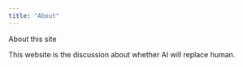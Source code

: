 ```yaml
---
title: "About"
---
```


About this site

This website is the discussion about whether AI will replace human.
